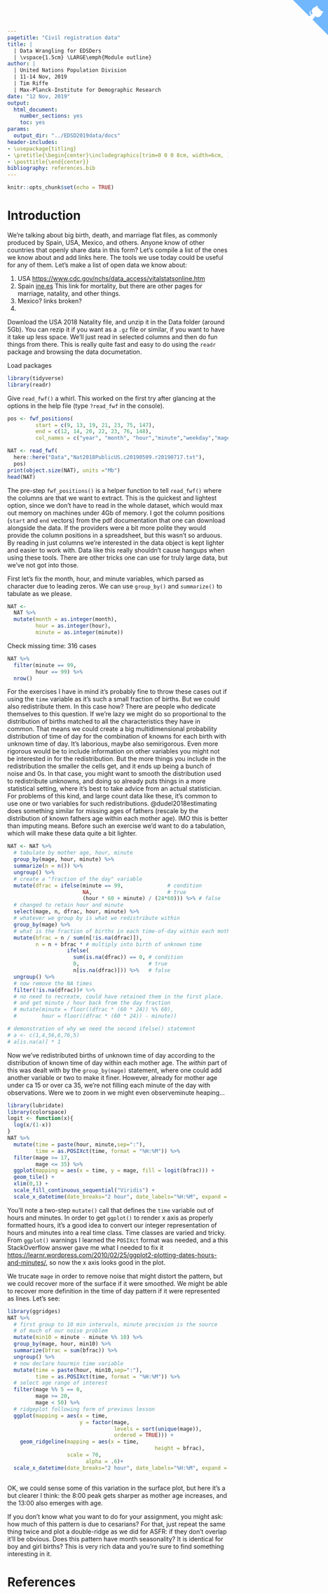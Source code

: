 ```yaml
---
pagetitle: "Civil registration data"
title: | 
  | Data Wrangling for EDSDers
  | \vspace{1.5cm} \LARGE\emph{Module outline}
author: |
  | United Nations Population Division
  | 11-14 Nov, 2019
  | Tim Riffe
  | Max-Planck-Institute for Demographic Research
date: "12 Nov, 2019"
output:
  html_document:
    number_sections: yes
    toc: yes
params:
  output_dir: "../EDSD2019data/docs"
header-includes:
- \usepackage{titling}
- \pretitle{\begin{center}\includegraphics[trim=0 0 0 8cm, width=6cm, ]{assets/MPIDR_square_color.pdf}\\[\bigskipamount]}
- \posttitle{\end{center}}
bibliography: references.bib
---
```



<a href="https://github.com/timriffe/EDSD2019data" class="github-corner" aria-label="View source on GitHub"><svg width="80" height="80" viewBox="0 0 250 250" style="fill:#70B7FD; color:#fff; position: absolute; top: 0; border: 0; right: 0;" aria-hidden="true"><path d="M0,0 L115,115 L130,115 L142,142 L250,250 L250,0 Z"></path><path d="M128.3,109.0 C113.8,99.7 119.0,89.6 119.0,89.6 C122.0,82.7 120.5,78.6 120.5,78.6 C119.2,72.0 123.4,76.3 123.4,76.3 C127.3,80.9 125.5,87.3 125.5,87.3 C122.9,97.6 130.6,101.9 134.4,103.2" fill="currentColor" style="transform-origin: 130px 106px;" class="octo-arm"></path><path d="M115.0,115.0 C114.9,115.1 118.7,116.5 119.8,115.4 L133.7,101.6 C136.9,99.2 139.9,98.4 142.2,98.6 C133.8,88.0 127.5,74.4 143.8,58.0 C148.5,53.4 154.0,51.2 159.7,51.0 C160.3,49.4 163.2,43.6 171.4,40.1 C171.4,40.1 176.1,42.5 178.8,56.2 C183.1,58.6 187.2,61.8 190.9,65.4 C194.5,69.0 197.7,73.2 200.1,77.6 C213.8,80.2 216.3,84.9 216.3,84.9 C212.7,93.1 206.9,96.0 205.4,96.6 C205.1,102.4 203.0,107.8 198.3,112.5 C181.9,128.9 168.3,122.5 157.7,114.1 C157.9,116.9 156.7,120.9 152.7,124.9 L141.0,136.5 C139.8,137.7 141.6,141.9 141.8,141.8 Z" fill="currentColor" class="octo-body"></path></svg></a><style>.github-corner:hover .octo-arm{animation:octocat-wave 560ms ease-in-out}@keyframes octocat-wave{0%,100%{transform:rotate(0)}20%,60%{transform:rotate(-25deg)}40%,80%{transform:rotate(10deg)}}@media (max-width:500px){.github-corner:hover .octo-arm{animation:none}.github-corner .octo-arm{animation:octocat-wave 560ms ease-in-out}}</style>


```r
knitr::opts_chunk$set(echo = TRUE)
```

# Introduction

We're talking about big birth, death, and marriage flat files, as commonly produced by Spain, USA, Mexico, and others. Anyone know of other countries that openly share data in this form? Let's compile a list of the ones we know about and add links here. The tools we use today could be useful for any of them. Let's make a list of open data we know about:

1. USA [https://www.cdc.gov/nchs/data_access/vitalstatsonline.htm](https://www.cdc.gov/nchs/data_access/vitalstatsonline.htm)
2. Spain [ine.es](https://ine.es/dyngs/INEbase/es/operacion.htm?c=Estadistica_C&cid=1254736177008&menu=resultados&secc=1254736195450&idp=1254735573002) This link for mortality, but there are other pages for marriage, natality, and other things.
3. Mexico? links broken?
4. 

Download the USA 2018 Natality file, and unzip it in the Data folder (around 5Gb). You can rezip it if you want as a `.gz` file or similar, if you want to have it take up less space. We'll just read in selected columns and then do fun things from there. This is really quite fast and easy to do using the `readr` package and browsing the data documetation.

Load packages
```r
library(tidyverse)
library(readr)
```

Give `read_fwf()` a whirl. This worked on the first try after glancing at the options in the help file (type `?read_fwf` in the console).
```r
pos <- fwf_positions(
         start = c(9, 13, 19, 21, 23, 75, 147), 
         end = c(12, 14, 20, 22, 23, 76, 148), 
         col_names = c("year", "month", "hour","minute","weekday","mage","fage"))

NAT <- read_fwf(
  here::here("Data","Nat2018PublicUS.c20190509.r20190717.txt"), 
  pos)
print(object.size(NAT), units ="Mb")
head(NAT)
```

The pre-step `fwf_positions()` is a helper function to tell `read_fwf()` where the columns are that we want to extract. This is the quickest and lightest option, since we don't have to read in the whole dataset, which would max out memory on machines under 4Gb of memory. I got the column positions (`start` and `end` vectors) from the pdf documentation that one can download alongside the data. If the providers were a bit more polite they would provide the column positions in a spreadsheet, but this wasn't so arduous. By reading in just columns we're interested in the data object is kept lighter and easier to work with. Data like this really shouldn't cause hangups when using these tools. There are other tricks one can use for truly large data, but we've not got into those. 

First let's fix the month, hour, and minute variables, which parsed as character due to leading zeros. We can use `group_by()` and `summarize()` to tabulate as we please.
```r
NAT <- 
  NAT %>% 
  mutate(month = as.integer(month),
         hour = as.integer(hour),
         minute = as.integer(minute))
```
Check missing time: 316 cases
```r
NAT %>% 
  filter(minute == 99,
         hour == 99) %>% 
  nrow()
```
For the exercises I have in mind it's probably fine to throw these cases out if using the `time` variable as it's such a small fraction of births. 
But we could also redistribute them. In this case how? There are people who dedicate themselves to this question. If we're lazy we might do so proportional to the distribution of births matched to all the characteristics they have in common. That means we could create a big multidimensional probability distribution of time of day for the combination of knowns for each birth with unknown time of day. It's laborious, maybe also semirigorous. Even more rigorous would be to include information on other variables you might not be interested in for the redistribution. But the more things you include in the redistribution the smaller the cells get, and it ends up being a bunch of noise and 0s. In that case, you might want to smooth the distribution used to redistribute unknowns, and doing so already puts things in a more statistical setting, where it's best to take advice from an actual statistician. For problems of this kind, and large count data like these, it's common to use one or two variables for such redistributions. @dudel2018estimating does something similar for missing ages of fathers (rescale by the distribution of known fathers age within each mother age). IMO this is better than imputing means. Before such an exercise we'd want to do a tabulation, which will make these data quite a bit lighter.

```r
NAT <- NAT %>% 
  # tabulate by mother age, hour, minute
  group_by(mage, hour, minute) %>% 
  summarize(n = n()) %>% 
  ungroup() %>% 
  # create a "fraction of the day" variable
  mutate(dfrac = ifelse(minute == 99,              # condition
                        NA,                        # true
                        (hour * 60 + minute) / (24*60))) %>% # false
  # changed to retain hour and minute
  select(mage, n, dfrac, hour, minute) %>% 
  # whatever we group by is what we redistribute within
  group_by(mage) %>% 
  # what is the fraction of births in each time-of-day within each mother age?
  mutate(bfrac = n / sum(n[!is.na(dfrac)]),
         n = n + bfrac * # multiply into birth of unknown time
                   ifelse(
                     sum(is.na(dfrac)) == 0, # condition
                     0,                      # true
                     n[is.na(dfrac)])) %>%   # false
  ungroup() %>% 
  # now remove the NA times
  filter(!is.na(dfrac))# %>% 
  # no need to recreate, could have retained them in the first place.
  # and get minute / hour back from the day fraction
  # mutate(minute = floor((dfrac * (60 * 24)) %% 60),
  #        hour = floor((dfrac * (60 * 24)) - minute)) 

# demonstration of why we need the second ifelse() statement
# a <- c(1,4,56,6,76,5)
# a[is.na(a)] * 1
```

Now we've redistributed births of unknown time of day according to the distribution of known time of day within each mother age. The *within* part of this was dealt with by the `group_by(mage)` statement, where one could add another variable or two to make it finer. However, already for mother age under ca 15 or over ca 35, we're not filling each minute of the day with observations. Were we to zoom in we might even observeminute heaping...

```r
library(lubridate)
library(colorspace)
logit <- function(x){
  log(x/(1-x))
}
NAT %>% 
  mutate(time = paste(hour, minute,sep=":"),
         time = as.POSIXct(time, format = "%H:%M")) %>% 
  filter(mage >= 17,
         mage <= 35) %>% 
  ggplot(mapping = aes(x = time, y = mage, fill = logit(bfrac))) +
  geom_tile() + 
  xlim(0,1) + 
  scale_fill_continuous_sequential("Viridis") +
  scale_x_datetime(date_breaks="2 hour", date_labels="%H:%M", expand = c(0,0))
```

You'll note a two-step `mutate()` call that defines the `time` variable out of hours and minutes. In order to get `ggplot()` to render x axis as properly formatted hours, it's a good idea to convert our integer representation of hours and minutes into a real time class. Time classes are varied and tricky. From `ggplot()` warnings I learned the `POSIXct` format was needed, and a this StackOverflow answer gave me what I needed to fix it [https://learnr.wordpress.com/2010/02/25/ggplot2-plotting-dates-hours-and-minutes/](https://learnr.wordpress.com/2010/02/25/ggplot2-plotting-dates-hours-and-minutes/), so now the x axis looks good in the plot.

We trucate `mage` in order to remove noise that might distort the pattern, but we could recover more of the surface if it were smoothed. We might be able to recover more definition in the time of day pattern if it were represented as lines. Let's see:

```r
library(ggridges)
NAT %>% 
  # first group to 10 min intervals, minute precision is the source
  # of much of our noise problem
  mutate(min10 = minute - minute %% 10) %>% 
  group_by(mage, hour, min10) %>% 
  summarize(bfrac = sum(bfrac)) %>% 
  ungroup() %>% 
  # now declare hourmin time variable
  mutate(time = paste(hour, min10,sep=":"),
         time = as.POSIXct(time, format = "%H:%M")) %>% 
  # select age range of interest
  filter(mage %% 5 == 0,
         mage >= 20,
         mage < 50) %>% 
  # ridgeplot following form of previous lesson
  ggplot(mapping = aes(x = time, 
                       y = factor(mage, 
                                  levels = sort(unique(mage)), 
                                  ordered = TRUE))) +
	geom_ridgeline(mapping = aes(x = time, 
 								               height = bfrac), 
	               scale = 70,
 				         alpha = .6)+
  scale_x_datetime(date_breaks="2 hour", date_labels="%H:%M", expand = c(0,0))
       
```
OK, we could sense some of this variation in the surface plot, but here it's a but clearer I think: the 8:00 peak gets sharper as mother age increases, and the 13:00 also emerges with age.

If you don't know what you want to do for your assignment, you might ask: how much of this pattern is due to cesarians? For that, just repeat the same thing twice and plot a double-ridge as we did for ASFR: if they don't overlap it'll be obvious. Does this pattern have month seasonality? It is identical for boy and girl births? This is very rich data and you're sure to find something interesting in it. 



# References



